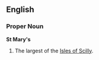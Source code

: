 ==English==
===Proper Noun===
{{wikipedia}}
'''St Mary's'''
#The largest of the [[Isles of Scilly]].